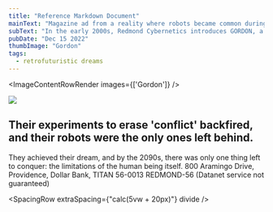 ```yaml
---
title: "Reference Markdown Document"
mainText: "Magazine ad from a reality where robots became common during the microcomputer era."
subText: "In the early 2000s, Redmond Cybernetics introduces GORDON, a series of interfacer robots."
pubDate: "Dec 15 2022"
thumbImage: "Gordon"
tags:
  - retrofuturistic dreams
---
```



<ImageContentRowRender 
  images={['Gordon']}
/>

<HeadingContentRow classes="centered" verticalSpacing={HEADING_VERTICAL_SPACING} client:only="react">
<img src="/images/Icon_Robots (2).png" width={350} className="image-robot-look"  />
    <h2 className="highlight-orange">Their experiments to erase 'conflict' backfired, and their robots were the only ones left behind.</h2>
</HeadingContentRow>

<TextContentRow>
  They achieved their dream, and by the 2090s, there was only one thing left to conquer: the limitations of the human being itself.
</TextContentRow>

<QuoteContentRowRender author={AuthorCAN} >
800 Aramingo Drive, Providence, Dollar Bank, TITAN 56-0013
REDMOND-56 (Datanet service not guaranteed)
</QuoteContentRowRender>

<SpacingRow extraSpacing={"calc(5vw + 20px)"} divide />
